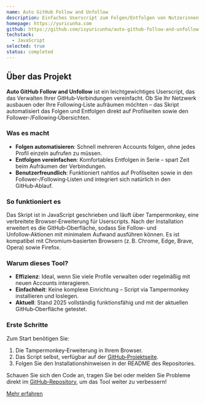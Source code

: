 ```yaml
---
name: Auto GitHub Follow and Unfollow
description: Einfaches Userscript zum Folgen/Entfolgen von Nutzerinnen und Nutzern direkt auf GitHub‑Profilen sowie den Follower-/Following-Seiten.
homepage: https://yuricunha.com
github: https://github.com/isyuricunha/auto-github-follow-and-unfollow
techstack:
  - JavaScript
selected: true
status: completed
---
```


## Über das Projekt

**Auto GitHub Follow and Unfollow** ist ein leichtgewichtiges Userscript, das das Verwalten Ihrer GitHub‑Verbindungen vereinfacht. Ob Sie Ihr Netzwerk ausbauen oder Ihre Following‑Liste aufräumen möchten – das Skript automatisiert das Folgen und Entfolgen direkt auf Profilseiten sowie den Follower-/Following‑Übersichten.

### Was es macht

- **Folgen automatisieren**: Schnell mehreren Accounts folgen, ohne jedes Profil einzeln aufrufen zu müssen.
- **Entfolgen vereinfachen**: Komfortables Entfolgen in Serie – spart Zeit beim Aufräumen der Verbindungen.
- **Benutzerfreundlich**: Funktioniert nahtlos auf Profilseiten sowie in den Follower-/Following‑Listen und integriert sich natürlich in den GitHub‑Ablauf.

### So funktioniert es

Das Skript ist in JavaScript geschrieben und läuft über Tampermonkey, eine verbreitete Browser‑Erweiterung für Userscripts. Nach der Installation erweitert es die GitHub‑Oberfläche, sodass Sie Follow‑ und Unfollow‑Aktionen mit minimalem Aufwand ausführen können. Es ist kompatibel mit Chromium‑basierten Browsern (z. B. Chrome, Edge, Brave, Opera) sowie Firefox.

### Warum dieses Tool?

- **Effizienz**: Ideal, wenn Sie viele Profile verwalten oder regelmäßig mit neuen Accounts interagieren.
- **Einfachheit**: Keine komplexe Einrichtung – Script via Tampermonkey installieren und loslegen.
- **Aktuell**: Stand 2025 vollständig funktionsfähig und mit der aktuellen GitHub‑Oberfläche getestet.

### Erste Schritte

Zum Start benötigen Sie:
1. Die Tampermonkey‑Erweiterung in Ihrem Browser.
2. Das Script selbst, verfügbar auf der [GitHub‑Projektseite](https://github.com/isyuricunha/auto-github-follow-and-unfollow).
3. Folgen Sie den Installationshinweisen in der README des Repositories.

Schauen Sie sich den Code an, tragen Sie bei oder melden Sie Probleme direkt im [GitHub‑Repository](https://github.com/isyuricunha/auto-github-follow-and-unfollow), um das Tool weiter zu verbessern!

[Mehr erfahren](https://github.com/isyuricunha/auto-github-follow-and-unfollow)